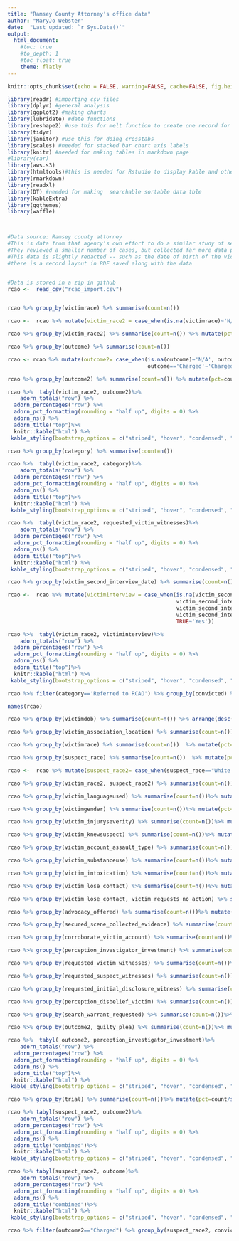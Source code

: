 ```yaml
---
title: "Ramsey County Attorney's office data"
author: "MaryJo Webster"
date:  "Last updated: `r Sys.Date()`"
output:
  html_document: 
    #toc: true
    #to_depth: 1
    #toc_float: true
    theme: flatly
---
```


```r
knitr::opts_chunk$set(echo = FALSE, warning=FALSE, cache=FALSE, fig.height = 3, fig.width = 8)
```

```r
library(readr) #importing csv files
library(dplyr) #general analysis 
library(ggplot2) #making charts
library(lubridate) #date functions
library(reshape2) #use this for melt function to create one record for each team
library(tidyr)
library(janitor) #use this for doing crosstabs
library(scales) #needed for stacked bar chart axis labels
library(knitr) #needed for making tables in markdown page
#library(car)
library(aws.s3)
library(htmltools)#this is needed for Rstudio to display kable and other html code
library(rmarkdown)
library(readxl)
library(DT) #needed for making  searchable sortable data tble
library(kableExtra)
library(ggthemes)
library(waffle)



#Data source: Ramsey county attorney
#This is data from that agency's own effort to do a similar study of sex assault cases
#They reviewed a smaller number of cases, but collected far more data points
#This data is slightly redacted -- such as the date of birth of the victim
#there is a record layout in PDF saved along with the data


#Data is stored in a zip in github
rcao <-  read_csv("rcao_import.csv")



```
```r
rcao %>% group_by(victimrace) %>% summarise(count=n())
```

```r
rcao <-  rcao %>% mutate(victim_race2 = case_when(is.na(victimrace)~'N/A', victimrace=='White or Caucasian'~'White', TRUE~'Person of color'))
```

```r
rcao %>% group_by(victim_race2) %>% summarise(count=n()) %>% mutate(pct=count/sum(count))
```

```r
rcao %>% group_by(outcome) %>% summarise(count=n())
```

```r
rcao <- rcao %>% mutate(outcome2= case_when(is.na(outcome)~'N/A', outcome=='Declined, Declined' | outcome=='Declined'~'Declined', 
                                            outcome=='Charged'~'Charged', outcome=='Not Referred'~'Not Referred',TRUE~'Other'))
```

```r
rcao %>% group_by(outcome2) %>% summarise(count=n()) %>% mutate(pct=count/sum(count))
```

```r
rcao %>%  tabyl(victim_race2, outcome2)%>%
    adorn_totals("row") %>%
  adorn_percentages("row") %>%
  adorn_pct_formatting(rounding = "half up", digits = 0) %>%
  adorn_ns() %>%
  adorn_title("top")%>%
  knitr::kable("html") %>% 
 kable_styling(bootstrap_options = c("striped", "hover", "condensed", "responsive"), full_width = F, position="left")
```


```r
rcao %>% group_by(category) %>% summarise(count=n())
```

```r
rcao %>%  tabyl(victim_race2, category)%>%
    adorn_totals("row") %>%
  adorn_percentages("row") %>%
  adorn_pct_formatting(rounding = "half up", digits = 0) %>%
  adorn_ns() %>%
  adorn_title("top")%>%
  knitr::kable("html") %>% 
 kable_styling(bootstrap_options = c("striped", "hover", "condensed", "responsive"), full_width = F, position="left")
```


```r
rcao %>%  tabyl(victim_race2, requested_victim_witnesses)%>%
    adorn_totals("row") %>%
  adorn_percentages("row") %>%
  adorn_pct_formatting(rounding = "half up", digits = 0) %>%
  adorn_ns() %>%
  adorn_title("top")%>%
  knitr::kable("html") %>% 
 kable_styling(bootstrap_options = c("striped", "hover", "condensed", "responsive"), full_width = F, position="left")
```


```r
rcao %>% group_by(victim_second_interview_date) %>% summarise(count=n())
```

```r
rcao <-  rcao %>% mutate(victiminterview = case_when(is.na(victim_second_interview_date)~'No', 
                                                     victim_second_interview_date=='n/a (refused to leave cell)'~'No',
                                                     victim_second_interview_date=='first tried 6/25/2014'~'No',
                                                     victim_second_interview_date=='n/a' | victim_second_interview_date=='unk'~'Unknown',
                                                     TRUE~'Yes'))
```
```r
rcao %>%  tabyl(victim_race2, victiminterview)%>%
    adorn_totals("row") %>%
  adorn_percentages("row") %>%
  adorn_pct_formatting(rounding = "half up", digits = 0) %>%
  adorn_ns() %>%
  adorn_title("top")%>%
  knitr::kable("html") %>% 
 kable_styling(bootstrap_options = c("striped", "hover", "condensed", "responsive"), full_width = F, position="left")
```
```r
rcao %>% filter(category=='Referred to RCAO') %>% group_by(convicted) %>% summarise(count=n())

names(rcao)
```


```r
rcao %>% group_by(victimdob) %>% summarise(count=n()) %>% arrange(desc(count))
```



```r
rcao %>% group_by(victim_association_location) %>% summarise(count=n())  %>% mutate(pct=count/sum(count))%>% arrange(desc(pct))
```

```r
rcao %>% group_by(victimrace) %>% summarise(count=n())  %>% mutate(pct=count/sum(count))%>% arrange(desc(pct))
```

```r
rcao %>% group_by(suspect_race) %>% summarise(count=n())  %>% mutate(pct=count/sum(count))%>% arrange(desc(pct))
```


```r
rcao <-  rcao %>% mutate(suspect_race2= case_when(suspect_race=="White or Caucasian"~"White", is.na(suspect_race)~"Unknown", TRUE~"Person of color"))

rcao %>% group_by(victim_race2, suspect_race2) %>% summarise(count=n())  %>% mutate(pct=count/sum(count))%>% arrange(desc(pct))
```


```r
rcao %>% group_by(victim_languageused) %>% summarise(count=n())%>% mutate(pct=count/sum(count))%>% arrange(desc(pct))
```


```r
rcao %>% group_by(victimgender) %>% summarise(count=n())%>% mutate(pct=count/sum(count))%>% arrange(desc(pct))
```

```r
rcao %>% group_by(victim_injuryseverity) %>% summarise(count=n())%>% mutate(pct=count/sum(count))%>% arrange(desc(pct))
```

```r
rcao %>% group_by(victim_knewsuspect) %>% summarise(count=n())%>% mutate(pct=count/sum(count))%>% arrange(desc(pct))
```

```r
rcao %>% group_by(victim_account_assault_type) %>% summarise(count=n())%>% mutate(pct=count/sum(count))%>% arrange(desc(pct))
```

```r
rcao %>% group_by(victim_substanceuse) %>% summarise(count=n())%>% mutate(pct=count/sum(count))%>% arrange(desc(pct))
```

```r
rcao %>% group_by(victim_intoxication) %>% summarise(count=n())%>% mutate(pct=count/sum(count))%>% arrange(desc(pct))
```


```r
rcao %>% group_by(victim_lose_contact) %>% summarise(count=n())%>% mutate(pct=count/sum(count))%>% arrange(desc(pct))
```

```r
rcao %>% group_by(victim_lose_contact, victim_requests_no_action) %>% summarise(count=n())%>% mutate(pct=count/sum(count))%>% arrange(desc(pct))
```


```r
rcao %>% group_by(advocacy_offered) %>% summarise(count=n())%>% mutate(pct=count/sum(count))%>% arrange(desc(pct))
```



```r
rcao %>% group_by(secured_scene_collected_evidence) %>% summarise(count=n())%>% mutate(pct=count/sum(count))%>% arrange(desc(pct))
```

```r
rcao %>% group_by(corroborate_victim_account) %>% summarise(count=n())%>% mutate(pct=count/sum(count))%>% arrange(desc(pct))
```

```r
rcao %>% group_by(perception_investigator_investment) %>% summarise(count=n())%>% mutate(pct=count/sum(count))%>% arrange(desc(pct))
```

```r
rcao %>% group_by(requested_victim_witnesses) %>% summarise(count=n())%>% mutate(pct=count/sum(count))%>% arrange(desc(pct))
```

```r
rcao %>% group_by(requested_suspect_witnesses) %>% summarise(count=n())%>% mutate(pct=count/sum(count))%>% arrange(desc(pct))
```

```r
rcao %>% group_by(requested_initial_disclosure_witness) %>% summarise(count=n())%>% mutate(pct=count/sum(count))%>% arrange(desc(pct))
```

```r
rcao %>% group_by(perception_disbelief_victim) %>% summarise(count=n())%>% mutate(pct=count/sum(count))%>% arrange(desc(pct))
```

```r
rcao %>% group_by(search_warrant_requested) %>% summarise(count=n())%>% mutate(pct=count/sum(count))%>% arrange(desc(pct))
```

```r
rcao %>% group_by(outcome2, guilty_plea) %>% summarise(count=n())%>% mutate(pct=count/sum(count))%>% arrange(desc(pct))
```


```r
rcao %>%  tabyl( outcome2, perception_investigator_investment)%>%
    adorn_totals("row") %>%
  adorn_percentages("row") %>%
  adorn_pct_formatting(rounding = "half up", digits = 0) %>%
  adorn_ns() %>%
  adorn_title("top")%>%
  knitr::kable("html") %>% 
 kable_styling(bootstrap_options = c("striped", "hover", "condensed", "responsive"), full_width = F, position="left")
```



```r
rcao %>% group_by(trial) %>% summarise(count=n())%>% mutate(pct=count/sum(count))%>% arrange(desc(pct))
```


```r
rcao %>% tabyl(suspect_race2, outcome2)%>%
    adorn_totals("row") %>%
  adorn_percentages("row") %>%
  adorn_pct_formatting(rounding = "half up", digits = 0) %>%
  adorn_ns() %>%
  adorn_title("combined")%>%
  knitr::kable("html") %>% 
 kable_styling(bootstrap_options = c("striped", "hover", "condensed", "responsive"), full_width = F, position="left")
```

```r
rcao %>% tabyl(suspect_race2, outcome)%>%
    adorn_totals("row") %>%
  adorn_percentages("row") %>%
  adorn_pct_formatting(rounding = "half up", digits = 0) %>%
  adorn_ns() %>%
  adorn_title("combined")%>%
  knitr::kable("html") %>% 
 kable_styling(bootstrap_options = c("striped", "hover", "condensed", "responsive"), full_width = F, position="left")
```

```r
rcao %>% filter(outcome2=="Charged") %>% group_by(suspect_race2, convicted) %>% summarise(count=n())
```

